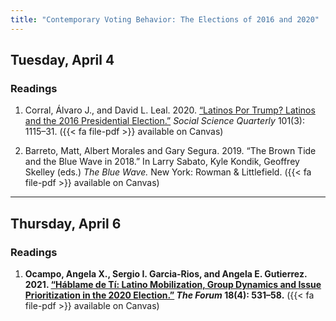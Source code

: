 ```yaml
---
title: "Contemporary Voting Behavior: The Elections of 2016 and 2020"
---
```


## Tuesday, April 4

### Readings 

1. Corral, Álvaro J., and David L. Leal. 2020. ["Latinos Por Trump? Latinos and the 2016 Presidential Election."](https://doi.org/10.1111/ssqu.12787) *Social Science Quarterly* 101(3): 1115–31. ({{< fa file-pdf >}} available on Canvas)

2. Barreto, Matt, Albert Morales and Gary Segura. 2019. "The Brown Tide and the Blue Wave in 2018." In Larry Sabato, Kyle Kondik, Geoffrey Skelley (eds.) *The Blue Wave.* New York: Rowman & Littlefield. ({{< fa file-pdf >}} available on Canvas)


---


## Thursday, April 6

### Readings 

1. **Ocampo, Angela X., Sergio I. Garcia-Rios, and Angela E. Gutierrez. 2021. ["Háblame de Tí: Latino Mobilization, Group Dynamics and Issue Prioritization in the 2020 Election."](https://doi.org/10.1515/for-2020-2110) *The Forum* 18(4): 531–58.** ({{< fa file-pdf >}} available on Canvas)



 
